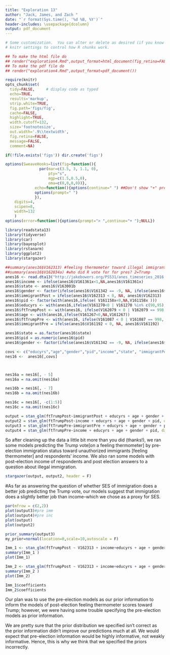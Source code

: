 ```yaml
---
title: "Exploration 13"
author: "Jack, James, and Zach "
date: "`r format(Sys.time(), '%d %B, %Y')`"
header-includes: \usepackage{dcolumn}
output: pdf_document
---
```

```r
# Some customization.  You can alter or delete as desired (if you know what you are doing).
# knitr settings to control how R chunks work.

## To make the html file do
## render("exploration4.Rmd",output_format=html_document(fig_retina=FALSE))
## To make the pdf file do
## render("exploration4.Rmd",output_format=pdf_document())

require(knitr)
opts_chunk$set(
  tidy=FALSE,     # display code as typed
  echo=TRUE,
  results='markup',
  strip.white=TRUE,
  fig.path='figs/fig',
  cache=FALSE,
  highlight=TRUE,
  width.cutoff=132,
  size='footnotesize',
  out.width='.9\\textwidth',
  fig.retina=FALSE,
  message=FALSE,
  comment=NA)

if(!file.exists('figs')) dir.create('figs')

options(SweaveHooks=list(fig=function(){
			   par(mar=c(3.5, 3, 1.1, 0),
			       pty="s",
			       mgp=c(1.5,0.5,0),
			       oma=c(0,0,0,0))},
			 echo=function(){options(continue=" ") ##Don't show "+" prompts,
			 options(prompt=" ")
			 }),
	digits=4,
	scipen=8,
	width=132
	)
options(error=function(){options(prompt="> ",continue="+ ");NULL})
```

```r
library(readstata13)
library(tidyverse)
library(car)
library(bayesplot)
library(rstanarm)
library(ggplot2)
library(stargazer)

##summary(anes16$V162313) #feeling thermometer toward illegal immigrants
##summary(anes16$V162034a) #who did R vote for for pres? 2=Trump
anes16 <- read.dta13("http://jakebowers.org/PS531/anes_timeseries_2016.dta")
anes16$income <- ifelse(anes16$V161361x<1,NA,anes16$V161361x)
anes16$state <- anes16$V163001b
anes16$gender <- factor(ifelse(anes16$V161342 == -9, NA, ifelse(anes16$V161342 == 3, NA, anes16$V161342)))
anes16$immigrantPost = ifelse(anes16$V162313 < 0, NA, anes16$V162313)
anes16$pid <- factor(with(anes16,ifelse( V161158x<0,NA,V161158x )))
anes16$educyrs <- with(anes16,ifelse(V161270<0 | V161270 %in% c(90,95),NA,V161270-1))
anes16$ftTrumpPost <- with(anes16, ifelse(V162079 < 0 | V162079 == 998, NA, V162079))
anes16$age <- with(anes16,ifelse(V161267<0,NA,V161267))
anes16$ftTrumpPre <- with(anes16, ifelse(V161087 < 0 | V161087 == 998, NA, V161087))
anes16$immigrantPre = ifelse(anes16$V161192 < 0, NA, anes16$V161192)

anes16$state = as.factor(anes16$state)
anes16$pid = as.numeric(anes16$pid)
anes16$gender <- factor(ifelse(anes16$V161342 == -9, NA, ifelse(anes16$V161342 == 3, NA, anes16$V161342)))

covs <- c("educyrs","age","gender","pid","income","state", "immigrantPost", "ftTrumpPost", "ftTrumpPre", "immigrantPre")
nes16 <-  anes16[,covs]



nes16a = nes16[, - 5]
nes16a = na.omit(nes16a)

nes16b = nes16[, - 7]
nes16b = na.omit(nes16b)

nes16c = nes16[, -c(1:5)]
nes16c = na.omit(nes16c)

output = stan_glm(ftTrumpPost~immigrantPost + educyrs + age + gender + pid, data = nes16)
output2 = stan_glm(ftTrumpPost~income + educyrs + age + gender + pid, data = nes16)
output3 = stan_glm(ftTrumpPre~immigrantPre + educyrs + age + gender + pid, data = nes16)
output4 = stan_glm(ftTrumpPre~income + educyrs + age + gender + pid, data = nes16)
```
So after cleaning up the data a little bit more than you did (thanks!), we ran some models predicting the Trump vote[on a feeling thermometer] by pre-election immigration status toward unauthorized immigrants [feeling thermometer] and respondents' income. We also ran some models with post-election income of respondents and post election answers to a question about illegal immigration.

```r
stargazer(output, output2, header = F)
```
#As far as answering the question of whether SES of immigration does a better job predicting the Trump vote, our models suggest that immigration does a slightly better job than income--which we chose as a proxy for SES. 

```r
par(mfrow = c(2,2))
plot(output3)#pre imm
plot(output4)#pre inc
plot(output)
plot(output2)
```

```r
prior_summary(output3)
my_prior=normal(location=0,scale=10,autoscale = F)

Imm_1 <- stan_glm(ftTrumpPost ~ V162313 + income+educyrs + age + gender + pid, data=anes16, chains = 4, seed = 12345)
summary(Imm_1 )
plot(Imm_1)

Imm_2 <- stan_glm(ftTrumpPost ~ V162313 + income+educyrs + age + gender + pid, data=anes16, chains = 4,prior=my_prior, seed = 12345)
summary(Imm_2 )
plot(Imm_2)

Imm_1$coefficients
Imm_2$coefficients
```
Our plan was to use the pre-election models as our prior information to inform the models of post-election feeling thermometer scores toward Trump; however, we were having some trouble specifying the pre-election models as prior information.

We are pretty sure that the prior distribution we specified isn't correct as the prior information didn't improve our predictions much at all. We would expect that pre-election information would be highly informative, not weakly informative. Hence, this is why we think that we specified the priors incorrectly. 

